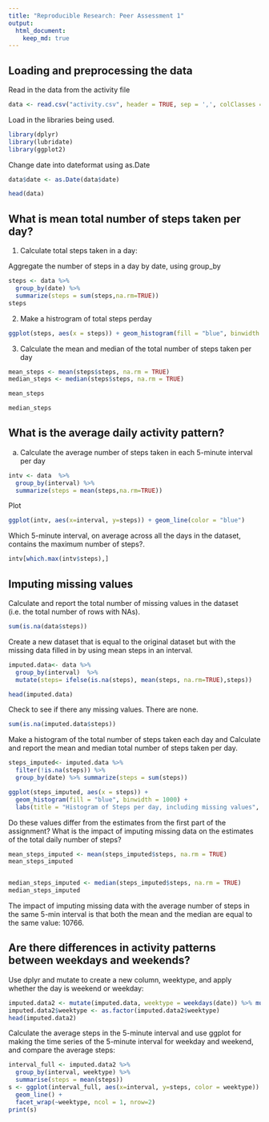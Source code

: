 ```yaml
---
title: "Reproducible Research: Peer Assessment 1"
output: 
  html_document:
    keep_md: true
---
```



## Loading and preprocessing the data


Read in the data from the activity file

```r
data <- read.csv("activity.csv", header = TRUE, sep = ',', colClasses = c("numeric", "character","integer"))
```


Load in the libraries being used.

```r
library(dplyr)
library(lubridate)
library(ggplot2)
```

Change date into dateformat using as.Date
```r
data$date <- as.Date(data$date)
```


```r
head(data)
```


## What is mean total number of steps taken per day?

 1) Calculate total steps taken in a day:
 
Aggregate the number of steps in a day by date, using group_by
```r
steps <- data %>%
  group_by(date) %>%
  summarize(steps = sum(steps,na.rm=TRUE)) 
steps

```

2) Make a histrogram of total steps perday



```r
ggplot(steps, aes(x = steps)) + geom_histogram(fill = "blue", binwidth = 1000) + labs(title = "Steps per day", x = "Steps per day", y = "Frequency")
```

 3) Calculate the mean and median of the total number of steps taken per day
```r

 
mean_steps <- mean(steps$steps, na.rm = TRUE)
median_steps <- median(steps$steps, na.rm = TRUE)

mean_steps

median_steps
```


## What is the average daily activity pattern?

a) Calculate the average number of steps taken in each 5-minute interval per day 

```r
intv <- data  %>%
  group_by(interval) %>%
  summarize(steps = mean(steps,na.rm=TRUE))
```

Plot

```r
ggplot(intv, aes(x=interval, y=steps)) + geom_line(color = "blue")
```

Which 5-minute interval, on average across all the days in the dataset, contains the maximum number of steps?.

 
```r
intv[which.max(intv$steps),]
```



## Imputing missing values


Calculate and report the total number of missing values in the dataset (i.e. the total number of rows with NAs).
```r
sum(is.na(data$steps))

```

Create a new dataset that is equal to the original dataset but with the missing data filled in by using mean steps in an interval.

```r
imputed.data<- data %>%
  group_by(interval)  %>%
  mutate(steps= ifelse(is.na(steps), mean(steps, na.rm=TRUE),steps))

head(imputed.data)
```


Check to see if there any missing values. There are none.
```r
sum(is.na(imputed.data$steps))

```

Make a histogram of the total number of steps taken each day and Calculate and report the mean and median total number of steps taken per day.
```r
steps_imputed<- imputed.data %>%
  filter(!is.na(steps)) %>%
  group_by(date) %>% summarize(steps = sum(steps)) 

ggplot(steps_imputed, aes(x = steps)) +
  geom_histogram(fill = "blue", binwidth = 1000) +
  labs(title = "Histogram of Steps per day, including missing values", x = "Steps per day", y = "Frequency")

```

Do these values differ from the estimates from the first part of the assignment? What is the impact of imputing missing data on the estimates of the total daily number of steps?

```r
mean_steps_imputed <- mean(steps_imputed$steps, na.rm = TRUE)
mean_steps_imputed


median_steps_imputed <- median(steps_imputed$steps, na.rm = TRUE)
median_steps_imputed
```
The impact of imputing missing data with the average number of steps in the same 5-min interval is that both the mean and the median are equal to the same value: 10766.

## Are there differences in activity patterns between weekdays and weekends?


Use dplyr and mutate to create a new column, weektype, and apply whether the day is weekend or weekday:

```r
imputed.data2 <- mutate(imputed.data, weektype = weekdays(date)) %>% mutate(weektype=ifelse(weektype=="Sunday"|weektype=="Sunday",'weekend','weekday'))
imputed.data2$weektype <- as.factor(imputed.data2$weektype)
head(imputed.data2)
```


Calculate the average steps in the 5-minute interval and use ggplot for making the time series of the 5-minute interval for weekday and weekend, and compare the average steps:

```r
interval_full <- imputed.data2 %>%
  group_by(interval, weektype) %>%
  summarise(steps = mean(steps))
s <- ggplot(interval_full, aes(x=interval, y=steps, color = weektype)) +
  geom_line() +
  facet_wrap(~weektype, ncol = 1, nrow=2)
print(s)
```

